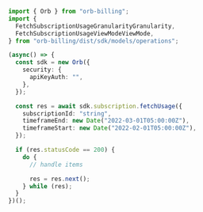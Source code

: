 ```typescript FetchUsage.ts
import { Orb } from "orb-billing";
import {
  FetchSubscriptionUsageGranularityGranularity,
  FetchSubscriptionUsageViewModeViewMode,
} from "orb-billing/dist/sdk/models/operations";

(async() => {
  const sdk = new Orb({
    security: {
      apiKeyAuth: "",
    },
  });

  const res = await sdk.subscription.fetchUsage({
    subscriptionId: "string",
    timeframeEnd: new Date("2022-03-01T05:00:00Z"),
    timeframeStart: new Date("2022-02-01T05:00:00Z"),
  });

  if (res.statusCode == 200) {
    do {
      // handle items

      res = res.next();
    } while (res);
  }
})();
```
